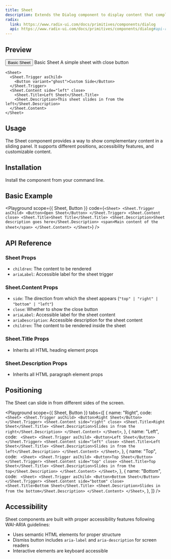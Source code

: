 ```yaml
---
title: Sheet
description: Extends the Dialog component to display content that complements the main content of the screen.
radix:
  link: https://www.radix-ui.com/docs/primitives/components/dialog
  api: https://www.radix-ui.com/docs/primitives/components/dialog#api-reference
---
```


## Preview

<Preview>
  <Flex style={{ gap: '24px', flexWrap: 'wrap' }}>
    <Sheet>
      <Sheet.Trigger asChild>
        <Button>Basic Sheet</Button>
      </Sheet.Trigger>
      <Sheet.Content close>
        <Sheet.Title>Basic Sheet</Sheet.Title>
        <Sheet.Description>A simple sheet with close button</Sheet.Description>
      </Sheet.Content>
    </Sheet>

    <Sheet>
      <Sheet.Trigger asChild>
        <Button variant="ghost">Custom Side</Button>
      </Sheet.Trigger>
      <Sheet.Content side="left" close>
        <Sheet.Title>Left Sheet</Sheet.Title>
        <Sheet.Description>This sheet slides in from the left</Sheet.Description>
      </Sheet.Content>
    </Sheet>

  </Flex>
</Preview>

## Usage

The Sheet component provides a way to show complementary content in a sliding panel. It supports different positions, accessibility features, and customizable content.

## Installation

Install the component from your command line.

<LiveProvider>
  <LiveEditor code={`npm install @raystack/apsara`} border />
</LiveProvider>

## Basic Example

<Playground
  scope={{ Sheet, Button }}
  code={`
<Sheet>
  <Sheet.Trigger asChild>
    <Button>Open Sheet</Button>
  </Sheet.Trigger>
  <Sheet.Content close>
    <Sheet.Title>Sheet Title</Sheet.Title>
    <Sheet.Description>Sheet description goes here</Sheet.Description>
    <span>Main content of the sheet</span>
  </Sheet.Content>
</Sheet>
  `}
/>

## API Reference

### Sheet Props

- `children`: The content to be rendered
- `ariaLabel`: Accessible label for the sheet trigger

### Sheet.Content Props

- `side`: The direction from which the sheet appears (`"top" | "right" | "bottom" | "left"`)
- `close`: Whether to show the close button
- `ariaLabel`: Accessible label for the sheet content
- `ariaDescription`: Accessible description for the sheet content
- `children`: The content to be rendered inside the sheet

### Sheet.Title Props

- Inherits all HTML heading element props

### Sheet.Description Props

- Inherits all HTML paragraph element props

## Positioning

The Sheet can slide in from different sides of the screen.

<Playground
  scope={{ Sheet, Button }}
  tabs={[
    {
      name: "Right",
      code: `
<Sheet>
  <Sheet.Trigger asChild>
    <Button>Right Sheet</Button>
  </Sheet.Trigger>
  <Sheet.Content side="right" close>
    <Sheet.Title>Right Sheet</Sheet.Title>
    <Sheet.Description>Slides in from the right</Sheet.Description>
  </Sheet.Content>
</Sheet>`,
    },
    {
      name: "Left",
      code: `
<Sheet>
  <Sheet.Trigger asChild>
    <Button>Left Sheet</Button>
  </Sheet.Trigger>
  <Sheet.Content side="left" close>
    <Sheet.Title>Left Sheet</Sheet.Title>
    <Sheet.Description>Slides in from the left</Sheet.Description>
  </Sheet.Content>
</Sheet>`,
    },
    {
      name: "Top",
      code: `
<Sheet>
  <Sheet.Trigger asChild>
    <Button>Top Sheet</Button>
  </Sheet.Trigger>
  <Sheet.Content side="top" close>
    <Sheet.Title>Top Sheet</Sheet.Title>
    <Sheet.Description>Slides in from the top</Sheet.Description>
  </Sheet.Content>
</Sheet>`,
    },
    {
      name: "Bottom",
      code: `
<Sheet>
  <Sheet.Trigger asChild>
    <Button>Bottom Sheet</Button>
  </Sheet.Trigger>
  <Sheet.Content side="bottom" close>
    <Sheet.Title>Bottom Sheet</Sheet.Title>
    <Sheet.Description>Slides in from the bottom</Sheet.Description>
  </Sheet.Content>
</Sheet>`,
    },
  ]}
/>

## Accessibility

Sheet components are built with proper accessibility features following WAI-ARIA guidelines:

- Uses semantic HTML elements for proper structure
- Dismiss button includes `aria-label` and `aria-description` for screen readers
- Interactive elements are keyboard accessible
